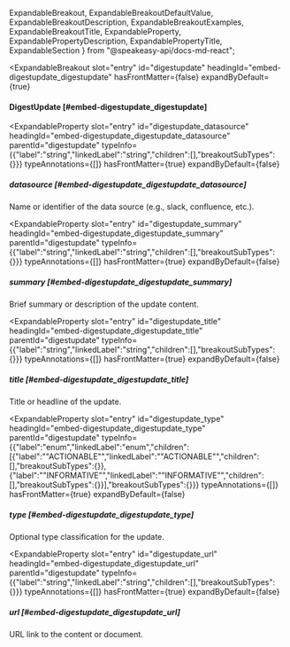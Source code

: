   ExpandableBreakout,
  ExpandableBreakoutDefaultValue,
  ExpandableBreakoutDescription,
  ExpandableBreakoutExamples,
  ExpandableBreakoutTitle,
  ExpandableProperty,
  ExpandablePropertyDescription,
  ExpandablePropertyTitle,
  ExpandableSection
} from "@speakeasy-api/docs-md-react";

<ExpandableSection>

<ExpandableBreakout
  slot="entry"
  id="digestupdate"
  headingId="embed-digestupdate_digestupdate"
  hasFrontMatter={false}
  expandByDefault={true}
>

<ExpandableBreakoutTitle slot="title">

#### DigestUpdate [#embed-digestupdate_digestupdate]

</ExpandableBreakoutTitle>

<ExpandableBreakoutDescription slot="description">

</ExpandableBreakoutDescription>

<ExpandableBreakoutExamples slot="examples">

</ExpandableBreakoutExamples>

<ExpandableBreakoutDefaultValue slot="defaultValue">

</ExpandableBreakoutDefaultValue>

</ExpandableBreakout>

<ExpandableProperty
  slot="entry"
  id="digestupdate_datasource"
  headingId="embed-digestupdate_digestupdate_datasource"
  parentId="digestupdate"
  typeInfo={{"label":"string","linkedLabel":"string","children":[],"breakoutSubTypes":{}}}
  typeAnnotations={[]}
  hasFrontMatter={true}
  expandByDefault={false}
>

<ExpandablePropertyTitle slot="title">

##### datasource [#embed-digestupdate_digestupdate_datasource]

</ExpandablePropertyTitle>

<ExpandablePropertyDescription slot="description">

Name or identifier of the data source (e.g., slack, confluence, etc.).

</ExpandablePropertyDescription>

</ExpandableProperty>

<ExpandableProperty
  slot="entry"
  id="digestupdate_summary"
  headingId="embed-digestupdate_digestupdate_summary"
  parentId="digestupdate"
  typeInfo={{"label":"string","linkedLabel":"string","children":[],"breakoutSubTypes":{}}}
  typeAnnotations={[]}
  hasFrontMatter={true}
  expandByDefault={false}
>

<ExpandablePropertyTitle slot="title">

##### summary [#embed-digestupdate_digestupdate_summary]

</ExpandablePropertyTitle>

<ExpandablePropertyDescription slot="description">

Brief summary or description of the update content.

</ExpandablePropertyDescription>

</ExpandableProperty>

<ExpandableProperty
  slot="entry"
  id="digestupdate_title"
  headingId="embed-digestupdate_digestupdate_title"
  parentId="digestupdate"
  typeInfo={{"label":"string","linkedLabel":"string","children":[],"breakoutSubTypes":{}}}
  typeAnnotations={[]}
  hasFrontMatter={true}
  expandByDefault={false}
>

<ExpandablePropertyTitle slot="title">

##### title [#embed-digestupdate_digestupdate_title]

</ExpandablePropertyTitle>

<ExpandablePropertyDescription slot="description">

Title or headline of the update.

</ExpandablePropertyDescription>

</ExpandableProperty>

<ExpandableProperty
  slot="entry"
  id="digestupdate_type"
  headingId="embed-digestupdate_digestupdate_type"
  parentId="digestupdate"
  typeInfo={{"label":"enum","linkedLabel":"enum","children":[{"label":"\"ACTIONABLE\"","linkedLabel":"\"ACTIONABLE\"","children":[],"breakoutSubTypes":{}},{"label":"\"INFORMATIVE\"","linkedLabel":"\"INFORMATIVE\"","children":[],"breakoutSubTypes":{}}],"breakoutSubTypes":{}}}
  typeAnnotations={[]}
  hasFrontMatter={true}
  expandByDefault={false}
>

<ExpandablePropertyTitle slot="title">

##### type [#embed-digestupdate_digestupdate_type]

</ExpandablePropertyTitle>

<ExpandablePropertyDescription slot="description">

Optional type classification for the update.

</ExpandablePropertyDescription>

</ExpandableProperty>

<ExpandableProperty
  slot="entry"
  id="digestupdate_url"
  headingId="embed-digestupdate_digestupdate_url"
  parentId="digestupdate"
  typeInfo={{"label":"string","linkedLabel":"string","children":[],"breakoutSubTypes":{}}}
  typeAnnotations={[]}
  hasFrontMatter={true}
  expandByDefault={false}
>

<ExpandablePropertyTitle slot="title">

##### url [#embed-digestupdate_digestupdate_url]

</ExpandablePropertyTitle>

<ExpandablePropertyDescription slot="description">

URL link to the content or document.

</ExpandablePropertyDescription>

</ExpandableProperty>

</ExpandableSection>